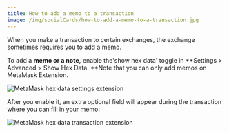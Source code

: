 ```yaml
---
title: How to add a memo to a transaction
image: /img/socialCards/how-to-add-a-memo-to-a-transaction.jpg
---
```



<CustomLayout />

When you make a transaction to certain exchanges, the exchange sometimes requires you to add a memo.

To add a **memo or a note,** enable the'show hex data' toggle in **Settings > Advanced > Show Hex Data. **Note that you can only add memos on MetaMask Extension.

<div class="center-container">
  <div class="img-small">
    <img
      src={
        require("../../../img/transactions-and-gas/transactions/how-to-add-a-memo-to-a-transaction/MetaMask_hex_data_settings_extension.png")
          .default
      }
      alt="MetaMask hex data settings extension"
    />
  </div>
</div>

After you enable it, an extra optional field will appear during the transaction where you can fill in your memo:

<div class="center-container">
  <div class="img-small">
    <img
      src={
        require("../../../img/transactions-and-gas/transactions/how-to-add-a-memo-to-a-transaction/MetaMask_hex_data_transaction_extension.png")
          .default
      }
      alt="MetaMask hex data transaction extension"
    />
  </div>
</div>
